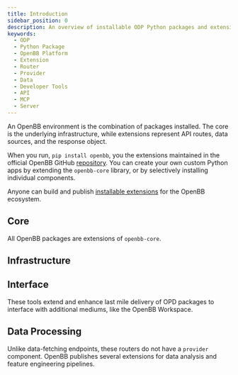 ```yaml
---
title: Introduction
sidebar_position: 0
description: An overview of installable ODP Python packages and extensions.
keywords:
  - ODP
  - Python Package
  - OpenBB Platform
  - Extension
  - Router
  - Provider
  - Data
  - Developer Tools
  - API
  - MCP
  - Server
---
```


<!-- markdownlint-disable MD012 MD031 MD033 MD037 -->


<HeadTitle title="Python Packages & Extensions | OpenBB Docs" />

An OpenBB environment is the combination of packages installed. The core is the underlying infrastructure, while extensions represent API routes, data sources, and the response object.

When you run, `pip install openbb`, you the extensions maintained in the official OpenBB GitHub [repository](https://www.github.com/OpenBB-finance/OpenBB). You can create your own custom Python apps by extending the `openbb-core` library, or by selectively installing individual components.

Anyone can build and publish [installable extensions](/python/developer/extension_types) for the OpenBB ecosystem.

## Core

All OpenBB packages are extensions of `openbb-core`.

<ul className="grid grid-cols-1 gap-2 -ml-6">
  <NewReferenceCard
    title="OpenBB Core"
    description="A light-weight package responsible for base operations, serialized ETL pipelines, and package building. It is developed with Pydantic and FastAPI."
    url="extensions/openbb-core"
  />
</ul>

## Infrastructure

<ul className="grid grid-cols-1 gap-2 -ml-6">
  <NewReferenceCard
    title="OpenBB Providers"
    description="A providers is an individual source of data implementing the standardized pipeline. They are self-contained, and feed shared router endpoints."
    url="/python/extensions/providers/"
  />
  <NewReferenceCard
    title="OpenBB Routers"
    description="Routers direct the IO of the application. They are instances of `fastapi.APIRouter`, are self-contained, and do not depend on another."
    url="reference/"
  />
  <NewReferenceCard
    title="OpenBB Charting"
    description="Extend routers with REST API compatible views, and with an optional Python method for dedicated window creation."
    url="extensions/infrastructure/openbb-charting"
  />
</ul>

## Interface

These tools extend and enhance last mile delivery of OPD packages to interface with additional mediums, like the OpenBB Workspace.

<ul className="grid grid-cols-1 gap-2 -ml-6">
  <NewReferenceCard
    title="OpenBB Platform API"
    description="Generate OpenBB Workspace Widgets and Applications. Create dashboarding experiences with zero frontend code, from any FastAPI."
    url="extensions/interface/openbb-api"
  />
  <NewReferenceCard
    title="OpenBB MCP Server"
    description="Convert OpenBB environments, and FastAPI instances, into ready-to-use MCP servers. Highly configurable, and easily secured. Connect AI to your data, on your terms."
    url="extensions/interface/openbb-mcp"
  />
  <NewReferenceCard
    title="OpenBB CLI"
    description="Explore OpenBB environments from a scriptable, Command Line Interface (CLI)."
    url="/cli"
  />
</ul>

## Data Processing

Unlike data-fetching endpoints, these routers do not have a `provider` component.
OpenBB publishes several extensions for data analysis and feature engineering pipelines.

<ul className="grid grid-cols-1 gap-2 -ml-6">
  <NewReferenceCard
    title="OpenBB Econometrics"
    description="REST API compatible econometrics models, such as OLS."
    url="/python/extensions/data-processing/econometrics"
  />
  <NewReferenceCard
    title="OpenBB Quantitative"
    description="REST API compatible quantitative analysis tools."
    url="/python/extensions/data-processing/quantitative"
  />
  <NewReferenceCard
    title="OpenBB Technical"
    description="REST API compatible time series analysis tools."
    url="/python/extensions/data-processing/technical"
  />
</ul>
